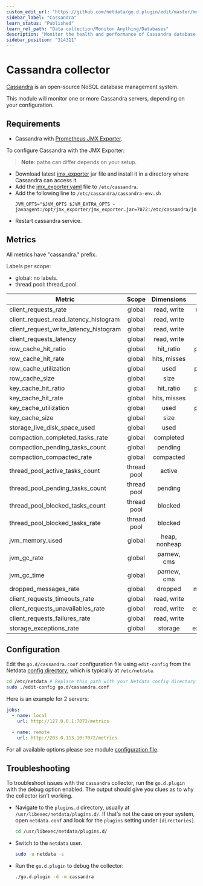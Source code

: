```yaml
---
custom_edit_url: "https://github.com/netdata/go.d.plugin/edit/master/modules/cassandra/README.md"
sidebar_label: "Cassandra"
learn_status: "Published"
learn_rel_path: "Data collection/Monitor Anything/Databases"
description: "Monitor the health and performance of Cassandra database servers with zero configuration, per-second metric granularity, and interactive visualizations."
sidebar_position: "314311"
---
```



# Cassandra collector

[Cassandra](https://cassandra.apache.org/_/index.html) is an open-source NoSQL database management system.

This module will monitor one or more Cassandra servers, depending on your configuration.

## Requirements

- Cassandra with [Prometheus JMX Exporter](https://github.com/prometheus/jmx_exporter).

To configure Cassandra with the JMX Exporter:

> **Note**: paths can differ depends on your setup.

- Download latest [jmx_exporter](https://repo1.maven.org/maven2/io/prometheus/jmx/jmx_prometheus_javaagent/) jar file
  and install it in a directory where Cassandra can access it.
- Add
  the [jmx_exporter.yaml](https://raw.githubusercontent.com/netdata/go.d.plugin/master/modules/cassandra/jmx_exporter.yaml)
  file to `/etc/cassandra`.
- Add the following line to `/etc/cassandra/cassandra-env.sh`
  ```
  JVM_OPTS="$JVM_OPTS $JVM_EXTRA_OPTS -javaagent:/opt/jmx_exporter/jmx_exporter.jar=7072:/etc/cassandra/jmx_exporter.yaml
  ```
- Restart cassandra service.

## Metrics

All metrics have "cassandra." prefix.

Labels per scope:

- global: no labels.
- thread pool: thread_pool.

| Metric                                 |    Scope    |  Dimensions   |    Units     |
|----------------------------------------|:-----------:|:-------------:|:------------:|
| client_requests_rate                   |   global    |  read, write  |  requests/s  |
| client_request_read_latency_histogram  |   global    |  read, write  |   seconds    |
| client_request_write_latency_histogram |   global    |  read, write  |   seconds    |
| client_requests_latency                |   global    |  read, write  |   seconds    |
| row_cache_hit_ratio                    |   global    |   hit_ratio   |  percentage  |
| row_cache_hit_rate                     |   global    | hits, misses  |   events/s   |
| row_cache_utilization                  |   global    |     used      |  percentage  |
| row_cache_size                         |   global    |     size      |    bytes     |
| key_cache_hit_ratio                    |   global    |   hit_ratio   |  percentage  |
| key_cache_hit_rate                     |   global    | hits, misses  |   events/s   |
| key_cache_utilization                  |   global    |     used      |  percentage  |
| key_cache_size                         |   global    |     size      |    bytes     |
| storage_live_disk_space_used           |   global    |     used      |    bytes     |
| compaction_completed_tasks_rate        |   global    |   completed   |   tasks/s    |
| compaction_pending_tasks_count         |   global    |    pending    |    tasks     |
| compaction_compacted_rate              |   global    |   compacted   |   bytes/s    |
| thread_pool_active_tasks_count         | thread pool |    active     |    tasks     |
| thread_pool_pending_tasks_count        | thread pool |    pending    |    tasks     |
| thread_pool_blocked_tasks_count        | thread pool |    blocked    |    tasks     |
| thread_pool_blocked_tasks_rate         | thread pool |    blocked    |   tasks/s    |
| jvm_memory_used                        |   global    | heap, nonheap |    bytes     |
| jvm_gc_rate                            |   global    |  parnew, cms  |     gc/s     |
| jvm_gc_time                            |   global    |  parnew, cms  |   seconds    |
| dropped_messages_rate                  |   global    |    dropped    |  messages/s  |
| client_requests_timeouts_rate          |   global    |  read, write  |  timeout/s   |
| client_requests_unavailables_rate      |   global    |  read, write  | exceptions/s |
| client_requests_failures_rate          |   global    |  read, write  |  failures/s  |
| storage_exceptions_rate                |   global    |    storage    | exceptions/s |

## Configuration

Edit the `go.d/cassandra.conf` configuration file using `edit-config` from the
Netdata [config directory](/docs/getting-started/manage-and-configure/configuration), which is typically at `/etc/netdata`.

```bash
cd /etc/netdata # Replace this path with your Netdata config directory
sudo ./edit-config go.d/cassandra.conf
```

Here is an example for 2 servers:

```yaml
jobs:
  - name: local
    url: http://127.0.0.1:7072/metrics

  - name: remote
    url: http://203.0.113.10:7072/metrics
```

For all available options please see
module [configuration file](https://github.com/netdata/go.d.plugin/blob/master/config/go.d/cassandra.conf).

## Troubleshooting

To troubleshoot issues with the `cassandra` collector, run the `go.d.plugin` with the debug option enabled. The output
should give you clues as to why the collector isn't working.

- Navigate to the `plugins.d` directory, usually at `/usr/libexec/netdata/plugins.d/`. If that's not the case on
  your system, open `netdata.conf` and look for the `plugins` setting under `[directories]`.

  ```bash
  cd /usr/libexec/netdata/plugins.d/
  ```

- Switch to the `netdata` user.

  ```bash
  sudo -u netdata -s
  ```

- Run the `go.d.plugin` to debug the collector:

  ```bash
  ./go.d.plugin -d -m cassandra
  ```
